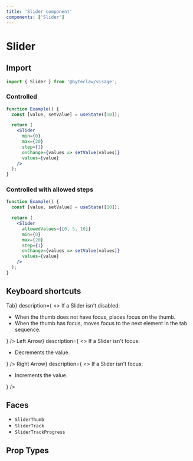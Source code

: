 ```yaml
---
title: 'Slider component'
components: ['Slider']
---
```


# Slider

## Import

```js transpile=false
import { Slider } from '@byteclaw/visage';
```

### Controlled

```jsx live=true
function Example() {
  const [value, setValue] = useState([10]);

  return (
    <Slider
      min={0}
      max={20}
      step={1}
      onChange={values => setValue(values)}
      values={value}
    />
  );
}
```

### Controlled with allowed steps

```jsx live=true
function Example() {
  const [value, setValue] = useState([10]);

  return (
    <Slider
      allowedValues={[0, 5, 10]}
      min={0}
      max={20}
      step={1}
      onChange={values => setValue(values)}
      values={value}
    />
  );
}
```

## Keyboard shortcuts

<DescriptionList>
  <DescriptionListItem
    term={<KeyboardKey>Tab</KeyboardKey>}
    description={
      <>
        If a Slider isn&apos;t disabled:
        <ul>
          <li>
            When the thumb does not have focus, places focus on the thumb.
          </li>
          <li>
            When the thumb has focus, moves focus to the next element in the tab
            sequence.
          </li>
        </ul>
      </>
    }
  />
  <DescriptionListItem
    term={<KeyboardKey>Left Arrow</KeyboardKey>}
    description={
      <>
        If a Slider isn&apos;t focus:
        <ul>
          <li>Decrements the value.</li>
        </ul>
      </>
    }
  />
  <DescriptionListItem
    term={<KeyboardKey>Right Arrow</KeyboardKey>}
    description={
      <>
        If a Slider isn&apos;t focus:
        <ul>
          <li>Increments the value.</li>
        </ul>
      </>
    }
  />
</DescriptionList>

## Faces

- `SliderThumb`
- `SliderTrack`
- `SliderTrackProgress`

## Prop Types

<PropTypes component="Slider" />
